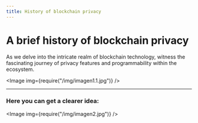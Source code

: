 ```yaml
---
title: History of blockchain privacy
---
```



# A brief history of blockchain privacy

As we delve into the intricate realm of blockchain technology, witness the fascinating journey of privacy features and programmability within the ecosystem.

<Image img={require("/img/imagen1.1.jpg")} />

---
### **Here you can get a clearer idea**:

<Image img={require("/img/imagen2.jpg")} />
